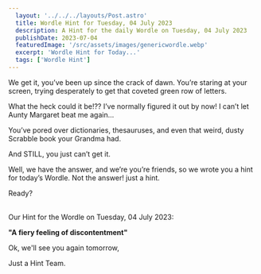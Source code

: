 ```yaml
---
  layout: '../../../layouts/Post.astro'
  title: Wordle Hint for Tuesday, 04 July 2023
  description: A Hint for the daily Wordle on Tuesday, 04 July 2023
  publishDate: 2023-07-04
  featuredImage: '/src/assets/images/genericwordle.webp'
  excerpt: 'Wordle Hint for Today...'
  tags: ['Wordle Hint']
---
```


  We get it, you’ve been up since the crack of dawn. You’re staring at your screen, trying desperately to get that coveted green row of letters. 

  What the heck could it be!??
  I’ve normally figured it out by now!
  I can’t let Aunty Margaret beat me again… 

  You’ve pored over dictionaries, thesauruses, and even that weird, dusty Scrabble book your Grandma had.

  And STILL, you just can’t get it. 

  Well, we have the answer, and we’re you’re friends, so we wrote you a hint for today’s Wordle.
  Not the answer! just a hint. 

  Ready?<br /><br />

  Our Hint for the Wordle on Tuesday, 04 July 2023:

  **"A fiery feeling of discontentment"**

  Ok, we'll see you again tomorrow, 

  Just a Hint Team.
  